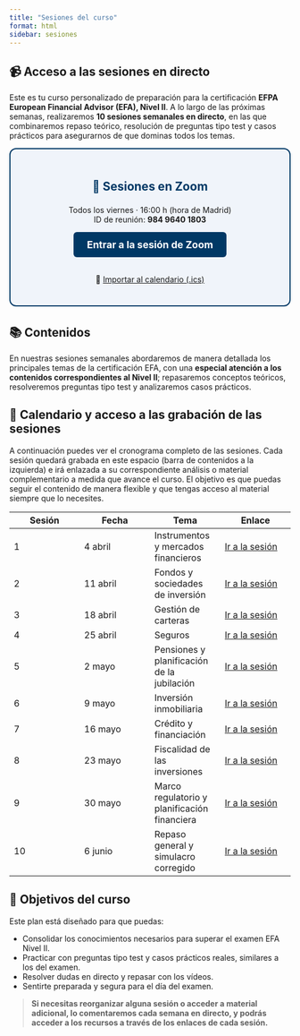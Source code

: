```yaml
---
title: "Sesiones del curso"
format: html
sidebar: sesiones
---
```


## 📹 Acceso a las sesiones en directo

Este es tu curso personalizado de preparación para la certificación **EFPA European Financial Advisor (EFA), Nivel II**. A lo largo de las próximas semanas, realizaremos **10 sesiones semanales en directo**, en las que combinaremos repaso teórico, resolución de preguntas tipo test y casos prácticos para asegurarnos de que dominas todos los temas.

::: {style="border: 2px solid #003865; border-radius: 12px; padding: 1.5rem; background-color: #f0f4fa; margin-bottom: 2rem; text-align: center;"}
<h2 style="color: #003865;">

🔗 Sesiones en Zoom

</h2>

<p style="font-size: 1.1rem;">

Todos los viernes · 16:00 h (hora de Madrid)<br> ID de reunión: <strong>984 9640 1803</strong>

</p>

<a href="https://zoom.us/j/98496401803" target="_blank" style="display: inline-block; padding: 0.75rem 1.5rem; background-color: #003865; color: white; border-radius: 6px; text-decoration: none; font-weight: bold; font-size: 1.1rem;">Entrar a la sesión de Zoom</a><br><br>

📅 <a href="https://zoom.us/meeting/tJwpfu-srjoiGtfFXcLoW3-lA_u3Akz5BhyA/ics?icsToken=DHkifrwfdWoZVkUNvQAALAAAAPFvz182p99SvarxGveoAj3JbbuWPy31aN4_JYr2DWAm7ooCsfb7dBUUXQnixDemQKwKCoQm82k4aYHv1DAwMDAwMQ&meetingMasterEventId=96sVN-aQQYy2i57MYEyhew" target="_blank">Importar al calendario (.ics)</a>
:::

## 📚 Contenidos

En nuestras sesiones semanales abordaremos de manera detallada los principales temas de la certificación EFA, con una **especial atención a los contenidos correspondientes al Nivel II**; repasaremos conceptos teóricos, resolveremos preguntas tipo test y analizaremos casos prácticos.

## 📅 Calendario y acceso a las grabación de las sesiones

A continuación puedes ver el cronograma completo de las sesiones. Cada sesión quedará grabada en este espacio (barra de contenidos a la izquierda) e irá enlazada a su correspondiente análisis o material complementario a medida que avance el curso. El objetivo es que puedas seguir el contenido de manera flexible y que tengas acceso al material siempre que lo necesites.

| Sesión | Fecha | Tema | Enlace |
|----|----|----|----|
| 1 | 4 abril | Instrumentos y mercados financieros | [Ir a la sesión](sesion-01.qmd) |
| 2 | 11 abril | Fondos y sociedades de inversión | [Ir a la sesión](sesion-02.qmd) |
| 3 | 18 abril | Gestión de carteras | [Ir a la sesión](sesion-03.qmd) |
| 4 | 25 abril | Seguros | [Ir a la sesión](sesion-04.qmd) |
| 5 | 2 mayo | Pensiones y planificación de la jubilación | [Ir a la sesión](sesion-05.qmd) |
| 6 | 9 mayo | Inversión inmobiliaria | [Ir a la sesión](sesion-06.qmd) |
| 7 | 16 mayo | Crédito y financiación | [Ir a la sesión](sesion-07.qmd) |
| 8 | 23 mayo | Fiscalidad de las inversiones | [Ir a la sesión](sesion-08.qmd) |
| 9 | 30 mayo | Marco regulatorio y planificación financiera | [Ir a la sesión](sesion-09.qmd) |
| 10 | 6 junio | Repaso general y simulacro corregido | [Ir a la sesión](sesion-10.qmd) |

## 🎯 Objetivos del curso

Este plan está diseñado para que puedas:

-   Consolidar los conocimientos necesarios para superar el examen EFA Nivel II.
-   Practicar con preguntas tipo test y casos prácticos reales, similares a los del examen.
-   Resolver dudas en directo y repasar con los vídeos.
-   Sentirte preparada y segura para el día del examen.

> **Si necesitas reorganizar alguna sesión o acceder a material adicional, lo comentaremos cada semana en directo, y podrás acceder a los recursos a través de los enlaces de cada sesión.**
